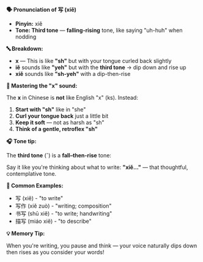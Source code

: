 **🗣️ Pronunciation of 写 (xiě)**

- **Pinyin:** xiě
- **Tone: Third tone** — **falling-rising** tone, like saying "uh-huh" when nodding

**🔤 Breakdown:**

- **x** — This is like **"sh"** but with your tongue curled back slightly
- **iě** sounds like **"yeh"** but with the **third tone** → dip down and rise up
- **xiě** sounds like **"sh-yeh"** with a dip-then-rise

**🎯 Mastering the "x" sound:**

The **x** in Chinese is **not** like English "x" (ks). Instead:

1. **Start with "sh"** like in "she"
2. **Curl your tongue back** just a little bit
3. **Keep it soft** — not as harsh as "sh"
4. **Think of a gentle, retroflex "sh"**

**🎧 Tone tip:**

The **third tone** (ˇ) is a **fall–then-rise** tone:

Say it like you're thinking about what to write: **"xiě..."** — that thoughtful, contemplative tone.

**📝 Common Examples:**

- 写 (xiě) - "to write"
- 写作 (xiě zuò) - "writing; composition"
- 书写 (shū xiě) - "to write; handwriting"
- 描写 (miáo xiě) - "to describe"

**💡 Memory Tip:**

When you're writing, you pause and think — your voice naturally dips down then rises as you consider
your words!
